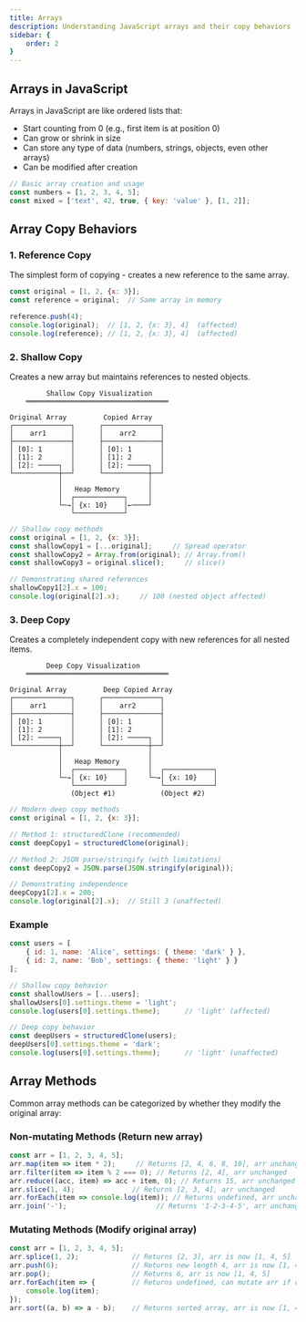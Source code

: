 ```yaml
---
title: Arrays 
description: Understanding JavaScript arrays and their copy behaviors
sidebar: {
    order: 2
}
---
```


## Arrays in JavaScript

Arrays in JavaScript are like ordered lists that:
- Start counting from 0 (e.g., first item is at position 0)
- Can grow or shrink in size
- Can store any type of data (numbers, strings, objects, even other arrays)
- Can be modified after creation

```javascript
// Basic array creation and usage
const numbers = [1, 2, 3, 4, 5];
const mixed = ['text', 42, true, { key: 'value' }, [1, 2]];
```

## Array Copy Behaviors

### 1. Reference Copy
The simplest form of copying - creates a new reference to the same array.
```javascript
const original = [1, 2, {x: 3}];
const reference = original;  // Same array in memory

reference.push(4);
console.log(original);  // [1, 2, {x: 3}, 4]  (affected)
console.log(reference); // [1, 2, {x: 3}, 4]  (affected)
```

### 2. Shallow Copy
Creates a new array but maintains references to nested objects.

```ascii
         Shallow Copy Visualization
    ═══════════════════════════════════

Original Array         Copied Array
┌──────────────┐      ┌──────────────┐
│    arr1      │      │    arr2      │
├──────────────┤      ├──────────────┤
│ [0]: 1       │      │ [0]: 1       │
│ [1]: 2       │      │ [1]: 2       │
│ [2]: ─────┐  │      │ [2]: ─────┐  │
└───────────┼──┘      └───────────┼──┘
            │                     │
            │   Heap Memory       │
            │  ┌────────────┐     │
            └─→│ {x: 10}    │←────┘
               └────────────┘
```

```javascript
// Shallow copy methods
const original = [1, 2, {x: 3}];
const shallowCopy1 = [...original];     // Spread operator
const shallowCopy2 = Array.from(original); // Array.from()
const shallowCopy3 = original.slice();     // slice()

// Demonstrating shared references
shallowCopy1[2].x = 100;
console.log(original[2].x);     // 100 (nested object affected)
```

### 3. Deep Copy
Creates a completely independent copy with new references for all nested items.

```ascii
         Deep Copy Visualization
    ═══════════════════════════════════

Original Array         Deep Copied Array
┌──────────────┐      ┌──────────────┐
│    arr1      │      │    arr2      │
├──────────────┤      ├──────────────┤
│ [0]: 1       │      │ [0]: 1       │
│ [1]: 2       │      │ [1]: 2       │
│ [2]: ─────┐  │      │ [2]: ─────┐  │
└───────────┼──┘      └───────────┼──┘
            │                     │
            │   Heap Memory       │
            │  ┌────────────┐     │  ┌────────────┐
            └─→│ {x: 10}    │     └─→│ {x: 10}    │
               └────────────┘        └────────────┘
               (Object #1)           (Object #2)
```

```javascript
// Modern deep copy methods
const original = [1, 2, {x: 3}];

// Method 1: structuredClone (recommended)
const deepCopy1 = structuredClone(original);

// Method 2: JSON parse/stringify (with limitations)
const deepCopy2 = JSON.parse(JSON.stringify(original));

// Demonstrating independence
deepCopy1[2].x = 200;
console.log(original[2].x);  // Still 3 (unaffected)
```
### Example

```javascript
const users = [
    { id: 1, name: 'Alice', settings: { theme: 'dark' } },
    { id: 2, name: 'Bob', settings: { theme: 'light' } }
];

// Shallow copy behavior
const shallowUsers = [...users];
shallowUsers[0].settings.theme = 'light';
console.log(users[0].settings.theme);      // 'light' (affected)

// Deep copy behavior
const deepUsers = structuredClone(users);
deepUsers[0].settings.theme = 'dark';
console.log(users[0].settings.theme);      // 'light' (unaffected)
```

## Array Methods

Common array methods can be categorized by whether they modify the original array:

### Non-mutating Methods (Return new array)
```javascript
const arr = [1, 2, 3, 4, 5];
arr.map(item => item * 2);     // Returns [2, 4, 6, 8, 10], arr unchanged
arr.filter(item => item % 2 === 0); // Returns [2, 4], arr unchanged
arr.reduce((acc, item) => acc + item, 0); // Returns 15, arr unchanged
arr.slice(1, 4);              // Returns [2, 3, 4], arr unchanged
arr.forEach(item => console.log(item)); // Returns undefined, arr unchanged
arr.join('-');                      // Returns '1-2-3-4-5', arr unchanged
```

### Mutating Methods (Modify original array)
```javascript
const arr = [1, 2, 3, 4, 5];
arr.splice(1, 2);             // Returns [2, 3], arr is now [1, 4, 5]
arr.push(6);                  // Returns new length 4, arr is now [1, 4, 5, 6]
arr.pop();                    // Returns 6, arr is now [1, 4, 5]
arr.forEach(item => {         // Returns undefined, can mutate arr if callback modifies it
    console.log(item);
});
arr.sort((a, b) => a - b);    // Returns sorted array, arr is now [1, 4, 5, 6]
```

